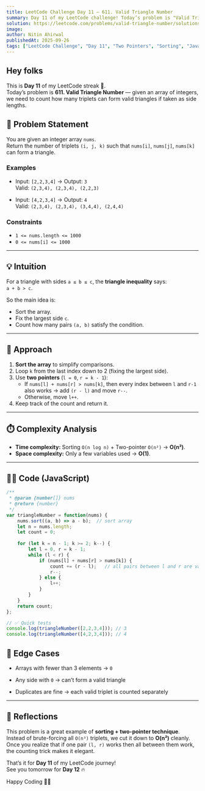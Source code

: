 ```yaml
---
title: LeetCode Challenge Day 11 — 611. Valid Triangle Number 
summary: Day 11 of my LeetCode challenge! Today’s problem is "Valid Triangle Number". I explain the triangle inequality condition, walk through the two-pointer approach after sorting, and share my JavaScript solution with O(n²) time complexity.   
solution: https://leetcode.com/problems/valid-triangle-number/solutions/7225457/611-valid-triangle-number-by-nitinahirwa-taef
image:  
author: Nitin Ahirwal  
publishedAt: 2025-09-26  
tags: ["LeetCode Challenge", "Day 11", "Two Pointers", "Sorting", "JavaScript", "Arrays", "Medium", "Portfolio"]
---
```


## Hey folks

This is **Day 11** of my LeetCode streak 🚀.  
Today’s problem is **611. Valid Triangle Number** — given an array of integers, we need to count how many triplets can form valid triangles if taken as side lengths.

## 📌 Problem Statement

You are given an integer array `nums`.  
Return the number of triplets `(i, j, k)` such that `nums[i]`, `nums[j]`, `nums[k]` can form a triangle.

### Examples

- Input: `[2,2,3,4]` → Output: `3`  
  Valid: `(2,3,4), (2,3,4), (2,2,3)`

- Input: `[4,2,3,4]` → Output: `4`  
  Valid: `(2,3,4), (2,3,4), (3,4,4), (2,4,4)`

### Constraints

- `1 <= nums.length <= 1000`  
- `0 <= nums[i] <= 1000`

---

## 💡 Intuition

For a triangle with sides `a ≤ b ≤ c`, the **triangle inequality** says:  
`a + b > c`.  

So the main idea is:  
- Sort the array.  
- Fix the largest side `c`.  
- Count how many pairs `(a, b)` satisfy the condition.

---

## 🔑 Approach

1. **Sort the array** to simplify comparisons.  
2. Loop `k` from the last index down to 2 (fixing the largest side).  
3. Use **two pointers** (`l = 0`, `r = k - 1`):  
   - If `nums[l] + nums[r] > nums[k]`, then every index between `l` and `r-1` also works → add `(r - l)` and move `r--`.  
   - Otherwise, move `l++`.  
4. Keep track of the count and return it.

---

## ⏱️ Complexity Analysis

- **Time complexity:** Sorting `O(n log n)` + Two-pointer `O(n²)` → **O(n²)**.  
- **Space complexity:** Only a few variables used → **O(1)**.

---

## 🧑‍💻 Code (JavaScript)

```js
/**
 * @param {number[]} nums
 * @return {number}
 */
var triangleNumber = function(nums) {
    nums.sort((a, b) => a - b);  // sort array
    let n = nums.length;
    let count = 0;
    
    for (let k = n - 1; k >= 2; k--) {
        let l = 0, r = k - 1;
        while (l < r) {
            if (nums[l] + nums[r] > nums[k]) {
                count += (r - l);   // all pairs between l and r are valid
                r--;
            } else {
                l++;
            }
        }
    }
    return count;
};

// ✅ Quick tests
console.log(triangleNumber([2,2,3,4])); // 3
console.log(triangleNumber([4,2,3,4])); // 4
```

## 🧪 Edge Cases

- Arrays with fewer than 3 elements → `0`
    
- Any side with `0` → can’t form a valid triangle
    
- Duplicates are fine → each valid triplet is counted separately
    

---

## 🎥 Reflections

This problem is a great example of **sorting + two-pointer technique**.  
Instead of brute-forcing all `O(n³)` triplets, we cut it down to **O(n²)** cleanly.  
Once you realize that if one pair `(l, r)` works then all between them work, the counting trick makes it elegant.

That’s it for **Day 11** of my LeetCode journey!  
See you tomorrow for **Day 12** 🔥

Happy Coding 👨‍💻
